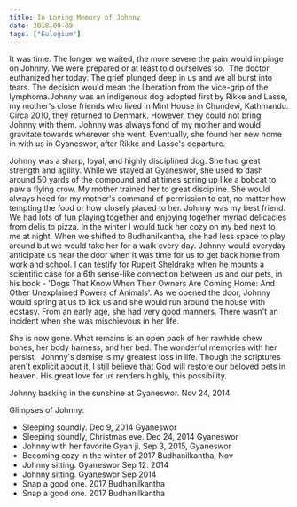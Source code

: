 ```yaml
---
title: In Loving Memory of Johnny
date: 2018-09-09
tags: ["Eulogium"]
---
```


It was time. The longer we waited, the more severe the pain would impinge on Johnny. We were prepared or at least told ourselves so.  The doctor euthanized her today. The grief plunged deep in us and we all burst into tears. The decision would mean the liberation from the vice-grip of the lymphoma.Johnny was an indigenous dog adopted first by Rikke and Lasse, my mother's close friends who lived in Mint House in Chundevi, Kathmandu. Circa 2010, they returned to Denmark. However, they could not bring Johnny with them. Johnny was always fond of my mother and would gravitate towards wherever she went. Eventually, she found her new home in with us in Gyaneswor, after Rikke and Lasse's departure.

Johnny was a sharp, loyal, and highly disciplined dog. She had great strength and agility. While we stayed at Gyaneswor, she used to dash around 50 yards of the compound and at times spring up like a bobcat to paw a flying crow. My mother trained her to great discipline. She would always heed for my mother's command of permission to eat, no matter how tempting the food or how closely placed to her. Johnny was my best friend. We had lots of fun playing together and enjoying together myriad delicacies from delis to pizza. In the winter I would tuck her cozy on my bed next to me at night. When we shifted to Budhanilkantha, she had less space to play around but we would take her for a walk every day. Johnny would everyday anticipate us near the door when it was time for us to get back home from work and school. I can testify for Rupert Sheldrake when he mounts a scientific case for a 6th sense-like connection between us and our pets, in his book - 'Dogs That Know When Their Owners Are Coming Home: And Other Unexplained Powers of Animals'. As we opened the door, Johnny would spring at us to lick us and she would run around the house with ecstasy. From an early age, she had very good manners. There wasn't an incident when she was mischievous in her life.

She is now gone. What remains is an open pack of her rawhide chew bones, her body harness, and her bed. The wonderful memories with her persist.  Johnny's demise is my greatest loss in life. Though the scriptures aren't explicit about it, I still believe that God will restore our beloved pets in heaven. His great love for us renders highly, this possibility.

Johnny basking in the sunshine at Gyaneswor. Nov 24, 2014

Glimpses of Johnny:

- Sleeping soundly. Dec 9, 2014 Gyaneswor
- Sleeping soundly, Christmas eve. Dec 24, 2014 Gyaneswor
- Johnny with her favorite Gyan ji. Sep 3, 2015, Gyaneswor
- Becoming cozy in the winter of 2017 Budhanilkantha, Nov
- Johnny sitting. Gyaneswor Sep 12. 2014
- Johnny sitting. Gyaneswor Sep 2014
- Snap a good one. 2017 Budhanilkantha
- Snap a good one. 2017 Budhanilkantha
